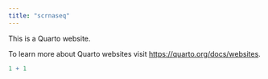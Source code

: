 ```yaml
---
title: "scrnaseq"
---
```


This is a Quarto website.

To learn more about Quarto websites visit <https://quarto.org/docs/websites>.

```r
1 + 1
```
